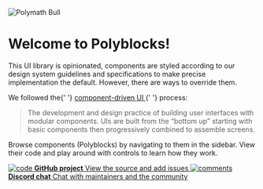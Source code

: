 
<Meta title='Introduction' />

<style>{`
  img {
    max-width: 100px;
    height: 50px;
  }

  h1 {
    margin: 0 0 30px 10px !important;
    padding: 0;
    line-height: 50px;
  }

  p {
    margin: 0 0 20px 0;
    padding: 0;
  }

  p > a {
    color: #1348E4 !important;
  }

  blockquote {
    font-style: italic;
  }

  .link-list {
    display: grid;
    grid-template-columns: 1fr;
    grid-template-rows: 1fr 1fr;
    row-gap: 10px;
    margin-top: 50px;
  }

  @media (min-width: 620px) {
    .link-list {
      row-gap: 20px;
      column-gap: 20px;
      grid-template-columns: 1fr 1fr;
    }
  }

  @media all and (-ms-high-contrast:none) {
  .link-list {
      display: -ms-grid;
      -ms-grid-columns: 1fr 1fr;
      -ms-grid-rows: 1fr 1fr;
    }
  }

  .link-item {
    display: block;
    padding: 20px 30px 20px 15px;
    border: 1px solid #00000010;
    border-radius: 5px;
    transition: background 150ms ease-out, border 150ms ease-out, transform 150ms ease-out;
    color: #333333;
    display: flex;
    align-items: flex-start;
  }

  .link-item:hover {
    border-color: #1348E4;
    transform: translate3d(0, -3px, 0);
    box-shadow: rgba(0, 0, 0, 0.08) 0 3px 10px 0;
  }

  .link-item:active {
    border-color: #1EA7FD;
    transform: translate3d(0, 0, 0);
  }

  .link-item strong {
    font-weight: 700;
    display: block;
    margin-bottom: 2px;
  }
  
  .link-item img {
    height: 40px;
    width: 40px;
    margin-right: 15px;
    flex: none;
  }

  .link-item span {
    font-size: 14px;
    line-height: 20px;
  }
`}</style>

<img src={Bull} alt='Polymath Bull' draggable='false' />
<h1>Welcome to Polyblocks!</h1>

<p>
  This UI library is opinionated, components are styled according to our design
  system guidelines and specifications to make precise implementation the
  default. However, there are ways to override them.
</p>

<p>
  We followed the{' '}
  <a href='https://www.componentdriven.org/#how' target='_blank'>
    component-driven UI
  </a>{' '}
  process:
</p>

<blockquote>
  The development and design practice of building user interfaces with modular
  components. UIs are built from the “bottom up” starting with basic components
  then progressively combined to assemble screens.
</blockquote>

<p>
  Browse components (Polyblocks) by navigating to them in the sidebar. View
  their code and play around with controls to learn how they work.
</p>

<div className='link-list'>
  <a
    className='link-item'
    href='https://github.com/PolymathNetwork/ui-blocks'
    target='_blank'
  >
    <img src={Code} alt='code' />
    <span>
      <strong>GitHub project</strong>
      View the source and add issues
    </span>
  </a>
  <a className='link-item' href='https://discord.gg/storybook' target='_blank'>
    <img src={Comments} alt='comments' />
    <span>
      <strong>Discord chat</strong>
      Chat with maintainers and the community
    </span>
  </a>
</div>
